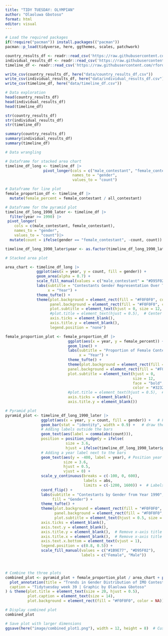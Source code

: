 ```yaml
---
title: "TIDY TUESDAY: OLYMPIAN"
author: "Olaoluwa Gbotoso"
format: html
editor: visual
---
```


```r
# Load the required packages
if(!require("pacman")) install.packages(("pacman"))
pacman::p_load(tidyverse, here, ggthemes, scales, patchwork)
```




```r
country_results_df <- readr::read_csv('https://raw.githubusercontent.com/rfordatascience/tidytuesday/master/data/2024/2024-09-24/country_results_df.csv')
individual_results_df <- readr::read_csv('https://raw.githubusercontent.com/rfordatascience/tidytuesday/master/data/2024/2024-09-24/individual_results_df.csv')          
timeline_df <- readr::read_csv('https://raw.githubusercontent.com/rfordatascience/tidytuesday/master/data/2024/2024-09-24/timeline_df.csv')

write_csv(country_results_df, here("data/country_results_df.csv"))
write_csv(individual_results_df, here("data/individual_results_df.csv"))
write_csv(timeline_df, here("data/timeline_df.csv"))
```




```r
# Data exploration
head(country_results_df)
head(individual_results_df)
head(timeline_df)

str(country_results_df)
str(individual_results_df)
str(timeline_df)

summary(country_results_df)
summary(individual_results_df)
summary(timeline_df)
```

```r
# Data wrangling

# Dataframe for stacked area chart
timeline_df_long <- timeline_df |> 
                 pivot_longer(cols = c("male_contestant", "female_contestant"),
                              names_to = "gender",
                              values_to = "count")

# Dataframe for line plot
female_proportion_df <- timeline_df |> 
  mutate(female_percent = female_contestant / all_contestant)

# Dataframe for the pyramid plot
timeline_df_long_1990_later <- timeline_df |> 
  filter(year >= 1990) |> 
 pivot_longer(
    cols = c(male_contestant, female_contestant),
    names_to = "gender",
    values_to = "count")|>
  mutate(count = ifelse(gender == "female_contestant", -count, count))

timeline_df_long_1990_later$year <- as.factor(timeline_df_long_1990_later$year)

```

```r
# Stacked area plot

area_chart <- timeline_df_long |> 
              ggplot(aes(x = year, y = count, fill = gender)) +
              geom_area(alpha = 0.7) +
              scale_fill_manual(values = c("male_contestant" = "#D95F02", "female_contestant" = "#1B9E77")) +
              labs(subtitle = "Contestants Gender Representation Over Time",
                   x = "Year") +
              theme_tufte() +
              theme(plot.background = element_rect(fill = "#F0F0F0", color = NA),  # Light gray background
                    panel.background = element_rect(fill = "#F0F0F0", color = NA),
                    plot.subtitle = element_text(hjust = 0, size = 12, face = "bold", color = "#323232"),
                    #plot.title = element_text(hjust = 0.5),  # Center the title
                    axis.ticks = element_blank(),
                    axis.title.y = element_blank(),
                    legend.position = "none")
```

```r
female_proportion_plot <- female_proportion_df |> 
                            ggplot(aes(x = year, y = female_percent)) +
                            geom_line() +
                            labs(subtitle = "Proportion of Female Contestants over Time",
                                 x = "Year") +
                            theme_tufte() +
                            theme(plot.background = element_rect(fill = "#F0F0F0", color = NA),  
                            panel.background = element_rect(fill = "#F0F0F0", color = NA),
                            plot.subtitle = element_text(hjust = 0, 
                                                         size = 12, 
                                                         face = "bold", 
                                                         color = "#323232"),
                            #plot.title = element_text(hjust = 0.5),  # Center the title
                            axis.ticks = element_blank(),
                            axis.title.y = element_blank())
```

```r
# Pyramid plot
pyramid_plot <- timeline_df_long_1990_later |> 
                ggplot(aes(x = year, y = count, fill = gender)) +   # Fill column
                geom_bar(stat = "identity", width = 0.9) +   # draw the bars
                # Adding labels outside the bars
                geom_text(aes(label = comma(abs(count))),
                position = position_nudge(y = ifelse(                                                                                                           timeline_df_long_1990_later$gender == "female_contestant",                                                    -50, 50)),
                           size = 3.6, 
                           hjust = ifelse(timeline_df_long_1990_later$gender == "female_contestant", 1, 0)) +
                # Adding a year label next to the bars
                geom_text(aes(y = -400, label = year), # Position year next to the bars
                          size = 3.6, 
                          hjust = 0.5, 
                          vjust = 0) +
                scale_y_continuous(breaks = c(-100, 0, 600), 
                                   labels = abs, 
                                   limits = c(-1200, 1600)) +  # Labels
                coord_flip() +
                labs(subtitle = "Contestants by Gender from Year 1990",
                     fill = "Gender") +
                theme_tufte() +  
                theme(plot.background = element_rect(fill = "#F0F0F0", color = NA),  
                      panel.background = element_rect(fill = "#F0F0F0", color = NA),
                      plot.subtitle = element_text(hjust = 0.5, size = 12, face = "bold", color = "#323232"),
                axis.ticks = element_blank(),
                axis.text.y = element_blank(),
                axis.title.y = element_blank(),  # Remove x-axis title
                axis.title.x = element_blank(),  # Remove x-axis title
                axis.text.x.bottom = element_text(vjust = 1),
                legend.position = c(0.8, 0.5)) +  
                scale_fill_manual(values = c("#1B9E77", "#D95F02"),
                                  labels = c("Female", "Male"))




```

```r
# Combine the three plots 
combined_plot <- pyramid_plot + female_proportion_plot / area_chart + plot_layout(ncol = 2, widths = c(2, 1)) +
  plot_annotation(title = "Trends in Gender Distribution of IMO Contestants", 
  caption = "Tidytuesday week 39 | Graphic by Olaoluwa Gbotoso"
) & theme(plot.title = element_text(size = 20, hjust = 0.5),
          plot.caption = element_text(size = 14),
          plot.background = element_rect(fill = "#F0F0F0", color = NA))

# Display combined plot
combined_plot

# Save plot with larger dimensions
ggsave(here("image/combined_plot1.png"), width = 12, height = 8)  # Customize width and height
```
